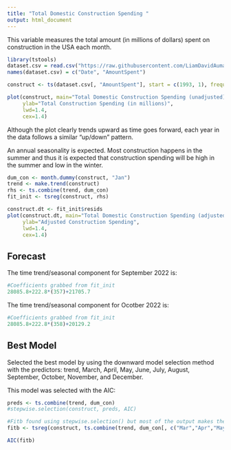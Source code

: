 ```yaml
---
title: "Total Domestic Construction Spending "
output: html_document
---
```


This variable measures the total amount (in millions of dollars) spent on construction in the USA each month.  

```r
library(tstools)
dataset.csv = read.csv("https://raw.githubusercontent.com/LiamDavidAumann/Econ-Forecasting-ECON-686-/main/constructionnotadjusted.csv", header = TRUE)
names(dataset.csv) = c("Date", "AmountSpent")

construct <- ts(dataset.csv[, "AmountSpent"], start = c(1993, 1), frequency = 12)

plot(construct, main="Total Domestic Construction Spending (unadjusted)",
     ylab="Total Construction Spending (in millions)",
     lwd=1.4,
     cex=1.4)
```

Although the plot clearly trends upward as time goes forward, each year in the data follows a similar "up/down" pattern.  

An annual seasonality is expected. Most construction happens in the summer and thus it is expected that construction spending will be high in the summer and low in the winter.      

```r
dum_con <- month.dummy(construct, "Jan")
trend <- make.trend(construct)
rhs <- ts.combine(trend, dum_con)
fit_init <- tsreg(construct, rhs)

construct.dt <- fit_init$resids
plot(construct.dt, main="Total Domestic Construction Spending (adjusted)",
     ylab="Adjusted Construction Spending",
     lwd=1.4,
     cex=1.4)

```
  
## Forecast   

The time trend/seasonal component for September 2022 is: 

```r
#Coefficients grabbed from fit_init
28085.8+222.8*(357)+21705.7
```

The time trend/seasonal component for Ocotber 2022 is: 

```r
#Coefficients grabbed from fit_init
28085.8+222.8*(358)+20129.2
```
    
## Best Model   

Selected the best model by using the downward model selection method with the predictors: trend, March, April, May, June, July, August, September, October, November, and December.  

This model was selected with the AIC:
```r
preds <- ts.combine(trend, dum_con)
#stepwise.selection(construct, preds, AIC)

#Fitb found using stepwise.selection() but most of the output makes the html garbled (this is why it is commented out)
fitb <- tsreg(construct, ts.combine(trend, dum_con[, c("Mar","Apr","May","Jun","Jul","Aug","Sep","Oct","Nov","Dec")]))

AIC(fitb)
```


